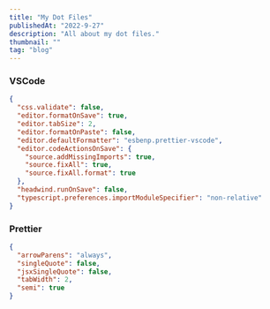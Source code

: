 ```yaml
---
title: "My Dot Files"
publishedAt: "2022-9-27"
description: "All about my dot files."
thumbnail: ""
tag: "blog"
---
```


### VSCode

```json
{
  "css.validate": false,
  "editor.formatOnSave": true,
  "editor.tabSize": 2,
  "editor.formatOnPaste": false,
  "editor.defaultFormatter": "esbenp.prettier-vscode",
  "editor.codeActionsOnSave": {
    "source.addMissingImports": true,
    "source.fixAll": true,
    "source.fixAll.format": true
  },
  "headwind.runOnSave": false,
  "typescript.preferences.importModuleSpecifier": "non-relative"
}
```

### Prettier

```json
{
  "arrowParens": "always",
  "singleQuote": false,
  "jsxSingleQuote": false,
  "tabWidth": 2,
  "semi": true
}
```
